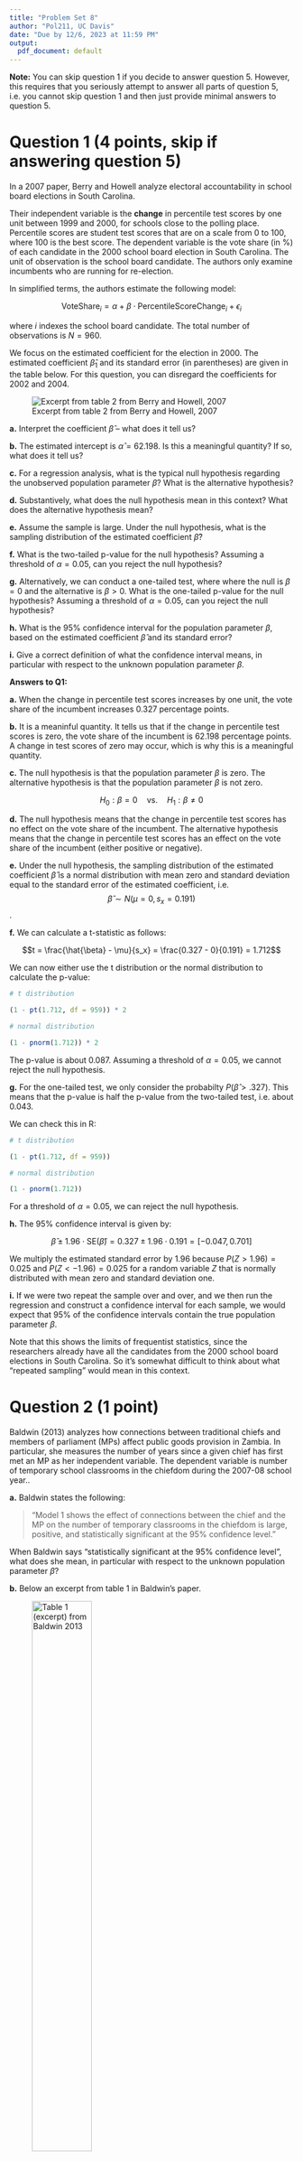 ```yaml
---
title: "Problem Set 8"
author: "Pol211, UC Davis"
date: "Due by 12/6, 2023 at 11:59 PM"
output: 
  pdf_document: default
---
```


**Note:** You can skip question 1 if you decide to answer question 5. However, this requires that you seriously attempt to answer all parts of question 5, i.e. you cannot skip question 1 and then just provide minimal answers to question 5.

# Question 1 (4 points, skip if answering question 5)

In a 2007 paper, Berry and Howell analyze electoral accountability in school board elections in South Carolina.\footnote{See here for the paper: https://www.journals.uchicago.edu/doi/10.1111/j.1468-2508.2007.00579.x}

Their independent variable is the **change** in percentile test scores by one unit between 1999 and 2000, for schools close to the polling place. Percentile scores are student test scores that are on a scale from 0 to 100, where 100 is the best score. The dependent variable is the vote share (in %) of each candidate in the 2000 school board election in South Carolina. The unit of observation is the school board candidate. The authors only examine incumbents who are running for re-election. 

In simplified terms, the authors estimate the following model:

$$ \text{VoteShare}_{i} = \alpha + \beta \cdot \text{PercentileScoreChange}_{i} + \epsilon_i $$

where $i$ indexes the school board candidate. The total number of observations is $N = 960$. 

We focus on the estimated coefficient for the election in 2000. The estimated coefficient $\hat{\beta}_1$ and its standard error (in parentheses) are given in the table below. For this question, you can disregard the coefficients for 2002 and 2004.

![Excerpt from table 2 from Berry and Howell, 2007](reg.jpg)

**a.** Interpret the coefficient $\hat{\beta}$ -- what does it tell us?

**b.** The estimated intercept is $\hat{\alpha} = 62.198$. Is this a meaningful quantity? If so, what does it tell us?

**c.** For a regression analysis, what is the typical null hypothesis regarding the unobserved population parameter $\beta$? What is the alternative hypothesis?

**d.** Substantively, what does the null hypothesis mean in this context? What does the alternative hypothesis mean?

**e.** Assume the sample is large. Under the null hypothesis, what is the sampling distribution of the estimated coefficient $\hat{\beta}$?

**f.** What is the two-tailed p-value for the null hypothesis? Assuming a threshold of $\alpha = 0.05$, can you reject the null hypothesis?

**g.** Alternatively, we can conduct a one-tailed test, where where the null is $\beta = 0$ and the alternative is $\beta > 0$. What is the one-tailed p-value for the null hypothesis? Assuming a threshold of $\alpha = 0.05$, can you reject the null hypothesis?

**h.** What is the 95% confidence interval for the population parameter $\beta$, based on the estimated coefficient $\hat{\beta}$ and its standard error?

**i.** Give a correct definition of what the confidence interval means, in particular with respect to the unknown population parameter $\beta$.

\clearpage

**Answers to Q1:**

**a.** When the change in percentile test scores increases by one unit, the vote share of the incumbent increases 0.327 percentage points.

**b.** It is a meaninful quantity. It tells us that if the change in percentile test scores is zero, the vote share of the incumbent is 62.198 percentage points. A change in test scores of zero may occur, which is why this is a meaningful quantity.

**c.** The null hypothesis is that the population parameter $\beta$ is zero. The alternative hypothesis is that the population parameter $\beta$ is not zero.

$$H_0: \beta = 0 \quad \text{vs.} \quad H_1: \beta \neq 0$$

**d.** The null hypothesis means that the change in percentile test scores has no effect on the vote share of the incumbent. The alternative hypothesis means that the change in percentile test scores has an effect on the vote share of the incumbent (either positive or negative).

**e.** Under the null hypothesis, the sampling distribution of the estimated coefficient $\hat{\beta}$ is a normal distribution with mean zero and standard deviation equal to the standard error of the estimated coefficient, i.e. $$\hat{\beta} \sim N(\mu = 0, s_x = 0.191)$$.

**f.** We can calculate a t-statistic as follows:

$$t = \frac{\hat{\beta} - \mu}{s_x} = \frac{0.327 - 0}{0.191} = 1.712$$

We can now either use the t distribution or the normal distribution to calculate the p-value:

```r

# t distribution

(1 - pt(1.712, df = 959)) * 2

# normal distribution

(1 - pnorm(1.712)) * 2

```

The p-value is about 0.087. Assuming a threshold of $\alpha = 0.05$, we cannot reject the null hypothesis.

**g.** For the one-tailed test, we only consider the probabilty $P(\hat{\beta} > .327)$. This means that the p-value is half the p-value from the two-tailed test, i.e. about 0.043. 

We can check this in R:

```r

# t distribution

(1 - pt(1.712, df = 959))

# normal distribution

(1 - pnorm(1.712))

```

For a threshold of $\alpha = 0.05$, we can reject the null hypothesis.

**h.** The 95% confidence interval is given by:

$$\hat{\beta} \pm 1.96 \cdot \text{SE}(\hat{\beta}) = 0.327 \pm 1.96 \cdot 0.191 = [-0.047, 0.701]$$

We multiply the estimated standard error by 1.96 because $P(Z > 1.96) = 0.025$ and $P(Z < -1.96) = 0.025$ for a random variable $Z$ that is normally distributed with mean zero and standard deviation one.

**i.** If we were two repeat the sample over and over, and we then run the regression and construct a confidence interval for each sample, we would expect that 95% of the confidence intervals contain the true population parameter $\beta$.

Note that this shows the limits of frequentist statistics, since the researchers already have all the candidates from the 2000 school board elections in South Carolina. So it's somewhat difficult to think about what "repeated sampling" would mean in this context.

\clearpage

# Question 2 (1 point)

Baldwin (2013) analyzes how connections between traditional chiefs and members of parliament (MPs) affect public goods provision in Zambia. In particular, she measures the number of years since a given chief has first met an MP as her independent variable. The dependent variable is number of temporary school classrooms in the chiefdom during the 2007-08 school year.\footnote{The paper is here: http://onlinelibrary.wiley.com/doi/abs/10.1111/ajps.12023}.

**a.** Baldwin states the following:

> "Model 1 shows the effect of connections between the chief and the MP on the number of temporary classrooms in the chiefdom is large, positive, and statistically significant at the 95% confidence level."

When Baldwin says "statistically significant at the 95% confidence level", what does she mean, in particular with respect to the unknown population parameter $\beta$?

**b.** Below an excerpt from table 1 in Baldwin's paper. 

![Table 1 (excerpt) from Baldwin 2013](reg_baldwin.jpg){width=50%}

Unlike most papers, Baldwin does not list the estimated coefficient $\hat{\beta}$ and its standard error $\text{SE}(\hat{\beta})$ in the table. Instead, she lists the coefficient and the p-value (in parentheses). Also, her sample size is $N=99$. Can you calculate the standard error of her estimated coefficient $\hat{\beta}$ in model (1) based on what is given in the table?

**Hint:** `qnorm` or `qt` may be helpful.

\clearpage

**Answers to Q2:**

**a.** "Statistically significant at the 95% confidence level" means that the author reject the null hypothesis of $\beta = 0$ at the 95% confidence level. This means that the two-sided p-value is less than 0.05.

**b.** One way of getting the p-value is to first calculate a t-statistic:

$$t = \frac{\hat{\beta} - \mu}{s_x}$$

where $\mu = 0$ and $s_x = \text{SE}(\hat{\beta})$. Since we are given the p-value, we can use the quantile function of the t distribution to find the t-statistic for which we would get the p-value given in the table:

```r

qt(1 - (0.036 / 2), df = 97)

```

The code comes from the fact that we only want a probability of $0.036 / 2 = 0.018$ in both tails of the distribution. For the t distribution with 97 degrees of freedom, the quantile function gives us the $t$ such that $1-F(t) = 0.018$, where $F$ is the cumulative distribution function of the t distribution.

The t-statistic we need is $t = 2.127$. Now, we just need to solve for the standard error:

$$
\begin{aligned}
t &= \frac{\hat{\beta} - \mu}{s_x} \\
2.127 &= \frac{0.352 - 0}{s_x} \\
s_x &= \frac{0.352}{2.127} \\
s_x &\approx 0.165 
\end{aligned}
$$

\clearpage

# Question 3 (4 points)

A colleague asks you to help with an analysis of the relationship between news consumption and political engagement. Your colleague argues that news consumption may have a causal effect on political engagement, since people may learn more about politics by consuming more news. As a result, they may then learn about issues that they care about, and become more politically active to support the causes they care about.

Your colleague collects a random sample of the adult population in the US, and then runs a regression of the number of hours of political activities per week ($Y$) on the number of hours of news consumption per week ($X$) . The former includes volunteering for a political campaign, attending campaign events, phonebanking, and so on.

The regression is therefore:

$$ Y = \alpha + \beta X + \epsilon $$

Where $\alpha$ is the intercept, $\beta$ is the slope, and $\epsilon$ is the error term. 

The estimated coefficient is $\hat{\beta} = 0.114$, and the p-value is 0.0278, so your colleague rejects the null hypothesis of $\beta = 0$ at the 95% confidence level. Your colleague then argues that this means that news consumption has a positive causal effect on political engagement.

**a.** Do you think this relationship is causal? Why or why not?

**Hint:** One issue could be confounding.

---

Your colleague gives you the data they collected (it is called `data.csv` and can be found on canvas).\footnote{This is a simulated data set.} In addition to the two aforementioned variables, the data also includes a binary, survey-based variable for whether a given respondents is interested in politics or not. The variable is coded as 1 if the respondent is interested in politics, and 0 if they are not interested in politics. We can call this variable $Z$.

**b.** Discuss how the relationship between news consumption and political engagement could be subject to confounding. In particular, this discussion should reference the third variable in the data set, political interest. 

---

 In applied work, people will often state that they 'control' for a variable to account for confounding. We will now do this in two ways. Controlling generally means holding something constant. In this case, we want to hold the variable $Z$ for being interested in politics constant. It only has two possible values, so one way is simply to subset the data to respondents with either $Z = 1$ or $Z = 0$.

 **c.** You should run three regressions: 

  - First, regress political engagement on news consumption for all respondents (ie implement the specification given above). 
  - Then, regress political engagement on news consumption *only* for respondents who are interested in politics ($Z$ = 1). 
  - Finally, regress political engagement on news consumption for respondents who are not interested in politics ($Z$ = 0). 

Compare (i) the magnitude of the estimated regression coefficient $\beta$ across all three specifications and (ii) state whether you can reject the null hypothesis at the 95% confidence level in each case.

 **d.** Briefly discuss how your results relate to the issue of confounding. Do the results suggest the relationship between news consumption and political engagement is causal? Why or why not?

 **e.** Instead of the subsetting method in part (c), you could also run a regression that includes the variable for being interested in politics as a control variable. In this case, the regression would be:

  $$ Y = \alpha + \beta X + \gamma Z + \epsilon $$
  
  where $\gamma$ is the coefficient for the variable $Z$. 

  Run this regression, and compare the coefficient $\beta$ from this new specification to the coefficient $\beta$ from only regressing $Y$ on $X$ (for the whole sample).

  **f**. From the regression in part (e), what do you conclude regarding the issue of confounding? Does your conclusion align with what you wrote in (d)?

  **g.** The NYT wants to print a story about the results of this research project. They want to call the story "Broadcast to Ballots: How News Makes People More Politically Engaged". Do you think this title accurately reflects your results? In simple terms (understandable to a journalist), provide a brief explanation for your answer.

\clearpage

**Answers to Q3:**

**a.** Confounding could be an issue. We can think of a third variable that affects both news consumption and political engagement. For example, people who are more educated may be more likely to consume news, and they may also be more likely to be politically engaged. Other possible confounders could be age, income, and so on.

**b.** Politically interested people may be more likely to read the news, and also more likely to be politically engaged. This means that the relationship between news consumption and political engagement could be confounded by political interest.

**c.** We can run the regressions in R as follows:

```r

# load data

data <- read.csv("data.csv")

# regression for all respondents

summary(lm(hours_pol_activities ~ hours_news_consumption, data = data))

# regression for respondents who are interested in politics

summary(lm(hours_pol_activities ~ hours_news_consumption, data = subset(data, pol_interest == 1)))

# regression for respondents who are not interested in politics

summary(lm(hours_pol_activities ~ hours_news_consumption, data = subset(data, pol_interest == 0)))

```

Generall, we find coefficients much closer to zero when we condition on political interest. In addition, we cannot reject the null for the regressions that condition on political interest. 

**d.** The results suggest that the relationship between news consumption and political engagement is not causal. This is because the relationship is confounded by political interest.

**e.** We can run the regression in R as follows:

```r

summary(lm(hours_pol_activities ~ hours_news_consumption + pol_interest, data = data))

```

**f.** The results suggest that the relationship between news consumption and political engagement is not causal. This is because the relationship is confounded by political interest.

**g.** The title does not accurately reflect the results. The results suggest that the relationship between news consumption and political engagement is not causal. This is because the relationship is confounded by political interest. The title suggests that news consumption causes political engagement, but this is not what the results suggest.

\clearpage

# Question 4 (3 points)

The table below contains data from a study similar to the one above. It shows a binary measure for whether someone is politically active or not (Y) as well as a another binary measure for whether a person consumes political news or not (X). 

The table contains the *potential outcomes*, i.e. the outcome that would be observed if the person consumes political news ($Y_{1i}$) and the outcome that would be observed if a respondent does not consume political news ($Y_{0i}$). 

| Case | $Y_{1i}$ | $Y_{0i}$ | $X_i$ | $Y_{1i} - Y_{0i}$ |
|------|--------|--------|-----|-----------------|
| 1    | 1      | 1      | 1   | 0               |
| 2    | 1      | 1      | 1   | 0               |
| 3    | 1      | 0      | 1   | 1               |
| 4    | 0      | 0      | 0   | 0               |
| 5    | 0      | 0      | 0   | 0               |

**a.** Do we usually observe both $Y_{1i}$ and $Y_{0i}$ for each person? Why or why not?

**b.** Assume that $Y_i$ is the outcome we actually observe for each person. In the table below, fill in the values for $Y_i$.

| Case | $X_i$ | $Y_i$ |
|------|-------|-----|
| 1    | 1     | ?   |
| 2    | 1     | ?   |
| 3    | 1     | ?   |
| 4    | 0     | ?   |
| 5    | 0     | ?   |

**c.** Next, we want to calculate the average of the **unit-level treatment effect**. This is the average of the difference between the potential outcomes for each case, i.e. the average of $Y_{1i} - Y_{0i}$. What is the average of $Y_{1i} - Y_{0i}$?\footnote{We can also write this as $E(Y_{1i} - Y_{0i})$} Is this a quantity we can usually calculate in an actual empirical study? Explain your answer.

**d.** Next, we want to calculate the average treatment effect using the observed values of $Y_i$. This is defined as $E(Y_i | X_i = 1) - E(Y_i | X_i = 0)$. What is the average treatment effect? Is this a quantity we can usually calculate in an actual empirical study?Explain your answer.

**e.** Are your answers to (c) and (d) the same or not? Comment on why they might be different. 

**f.** What is a popular type of study that researchers often conduct to ensure that the answer to (d) is the same as the answer to (c)?

\clearpage

**Answers to Q4:**

**a.** No, we usually do not observe both $Y_{1i}$ and $Y_{0i}$ for each person. This is because we can only observe one of the two potential outcomes, depending on whether the person consumes political news or not. This is called the **fundamental problem of causal inference**.

**b.** We can fill in the values for $Y_i$ as follows:

| Case | $X_i$ | $Y_i$ |
|------|-------|-----|
| 1    | 1     | 1   |
| 2    | 1     | 1   |
| 3    | 1     | 1   |
| 4    | 0     | 0   |
| 5    | 0     | 0   |

**c.** The average of $Y_{1i} - Y_{0i}$ is 0.2. This is not a quantity we can usually calculate in an actual empirical study, since we usually do not observe both $Y_{1i}$ and $Y_{0i}$ for each person.

**d.** $Y_i$ is actually constant within levels of $X_i$, so we can calculate the average treatment effect as follows:

$$
E(Y_i | X_i = 1) - E(Y_i | X_i = 0) = 1 - 0 = 1
$$

This is a quantity we can usually calculate in an actual empirical study, since we do observe both $Y_i$ and $X_i$ for each person.

**e.** The answers are different. The reason is that there is a correlation between the treatment assignment $X_i$ and the potential outcomes $Y_{1i}$ and $Y_{0i}$. 

In particular, cases 1 and 2 are always politically active, regardless of whether they consume political news or not. Cases 4 and 5 are never politically active, regardless of whether they consume political news or not. Case 3 is the only case that is politically active if they consume political news, but not politically active if they do not consume political news.

It looks like people who more politically active to begin with tend to read the news more often. This means that the treatment assignment $X_i$ is not random, but correlated with the potential outcomes $Y_{1i}$ and $Y_{0i}$.

Note that this data does not tell why exactly the correlation between the treatment assignment and the potential outcomes exists. This could be due to confounding or reverse causality, for example. 

**f.** A popular type of study that researchers often conduct to ensure that the answer to (d) is the same as the answer to (c) is a **randomized experiment**. In a randomized experiment, the treatment assignment $X_i$ is random, so it is by design not correlated with the potential outcomes $Y_{1i}$ and $Y_{0i}$. This ensures that the answer to (d) is the same as the answer to (c).

\clearpage

# Question 5 (for students in the methods subfield) (3 points)

An alternative way to test hypotheses without having to make assumptions about the distribution of the test statistic is **randomization inference**. 

Let $Y_i$ be a binary outcome for unit $i$, and $D_i$ be a binary treatment assignment for unit $i$. As before, the potential outcomes are $Y_{1i}$ and $Y_{0i}$. We now test a sharp null hypothesis of $H_0: Y_{1i} = Y_{0i}$ for all $i$. 

For our test statistic, we will use the absolute difference in means estimator, which is defined as follows:

$$
\begin{aligned}
T = \left| \frac{1}{N_1} \sum_{i=1}^{N} D_iY_i - \frac{1}{N_0} \sum_{i=1}^{N} Y_i (1-D_1)Y_i\right|
\end{aligned}
$$

where $N$ is the total number of units, $N_1$ is the number of units in the treatment group, and $N_0$ is the number of units in the control group.

Our data looks like this:

| Case | $Y_i$ | $D_i$ |
|------|-------|-----|
| 1    | 1     | 1   |
| 2    | 1     | 1   |
| 3    | 1     | 1   |
| 4    | 0     | 0   |
| 5    | 1     | 0   |
| 6    | 0     | 0   |

In R, we can calculate the test statistic as follows:

```r

# data

Y = c(1, 1, 1, 0, 1, 0)
D = c(1, 1, 1, 0, 0, 0)

# number of units

get_T <- function(Y, D) {

  term1 <- mean(Y[D == 1])
  term2 <- mean(Y[D == 0])

  ## For some possible treatment vectors, the mean of Y[D == 1] or Y[D == 0] may be NaN
  ## In those cases, just set the mean to zero
  ## This is fine since the other term will simply be the mean of Y across all units 

  term1 <- ifelse(is.nan(term1), 0, term1)
  term2 <- ifelse(is.nan(term2), 0, term2)

  abs(term1 - term2)
  
}  

get_T(Y, D)

```

The observed $T$ is equal to 2/3. 

**a.** Assume that the null hypothesis holds, but the treatment assignment $D_i$ is different from the one observed above, i.e. some cases receive the treatment that currently do not, and some cases do not receive the treatment that currently do. Under a different treatment assignment, what would the observed values of $Y_i$ be? 

**b.** Assume each unit is able to receive the treatment or not. Let $D$ be a vector that contains the treatment assignment for each unit, which may be different from the one we actually observe. In the observed data, $D = (1, 1, 1, 0, 0, 0)$. How many different vectors $D$ are there in total?

**c.** Assuming that the null holds, is it possible to calculate $T$ for a different treatment vector $D$ with the observed data given above (i.e. a vector different from the one observed above), or does the fundamental problem of causal inference prevent this?

**d.** In R, create all possible permutations of the vector $D$. For each, calculate the test statistic $T$. This gives you the distribution of $T$ if the null hypothesis is true.

**e.** We can now calculate a p-value, which tells us how "typical" our observed value of $T$ is under the null hypothesis. Let $\tilde{T}_k$ be test statistic that is derived from the $k$\textsuperscript{th} permutation of $D$. The p-value is then defined as follows:

$$
\begin{aligned}
p = \frac{1}{K} \sum_{k=1}^{K} 1(\tilde{T}_k \geq T)
\end{aligned}
$$

where $K$ is the total number of permutations, and $1(\cdot)$ is the indicator function.

Calculate the p-value under the null. Using the typical threshold of $\alpha = 0.05$, can you reject the null hypothesis?

**f.** What is the advantage of randomization inference over the CLT-based approach we have used so far, particularly in cases like the one above?

**g.** Assume a similar scenario with $N=4$. In this case, is it possible to reject the null at the 95% confidence level? Why or why not?

**h.** Unlike in the example above, assume that $N$ is large. Even with a modest sample size of 100, the number of possible permutations of $D$ is $>10^{30}$. This makes it infeasible to calculate the p-value as we did above. How can we still conduct randomization inference in this case? 

\clearpage

**Answers to Q5:**

**a.** If the null hypothesis holds, the observed values of $Y_i$ would be exactly the same they as they are now, since the unit-level treatment effect is zero. 

**b.** There are $2^6 = 64$ different vectors $D$ in total. This is because each unit can either receive the treatment or not, so there are two possibilities for each unit. 

**c.** Under the sharp null, we can calculate $T$, since the sharp null implies that the observed values of $Y_i$ would be exactly the same they as they are now.

**d.** We can create all possible permutations of the vector $D$ as follows:

```r

# data

Y = c(1, 1, 1, 0, 1, 0)
D = c(1, 1, 1, 0, 0, 0)

T_obs <- get_T(Y, D)

# permutations

library(gtools)

perms <- expand.grid(rep(list(0L:1L), 6L))

## This is a matrix where each row is a permutation of the vector D
## Now, use the function from before to get the distribution of T

T_all <- apply(perms, 1, function(d) get_T(Y, d))

## Distribution

hist(T_all, breaks = 10)

```

**e.** We can calculate the p-value as follows:

```r

mean(T_all >= T_obs)

```

The p-value is 0.25, which means that the observed value of $T$ is not particularly extreme under the null hypothesis. Assuming a threshold of $\alpha = 0.05$, we cannot reject the null hypothesis.

**f.** The advantage of randomization inference is that it does not require any assumptions about the distribution of the test statistic. In particular, the CLT says that the test statistic follows a normal distribution if the sample size is *large*. This means that the using the normal approximation with small samples (like the one we assess here) may give us incorrect results; randomization inference does not have this problem.

**g.** If $N=4$, there are $2^4 = 16$ different vectors $D$ in total. This means that the p-value can be at most $1/16 = 0.0625$. This means that we can never reject the null hypothesis at the 95% confidence level.

**h.** We can still conduct randomization inference in this case by only assessing a sample of all possible treatment vectors. This is called **permutation testing**. In particular, we can randomly sample $K$ vectors from the set of all possible vectors, and then calculate the test statistic for each. Based on the distribution of the test statistic, we can then calculate a p-value.







